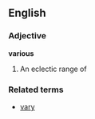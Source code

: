 ==English==
===Adjective===<!-- or a [[determiner]], or both? -->
'''various'''

#An eclectic range of

===Related terms===
*[[vary]]